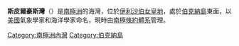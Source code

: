 {{coord|80|5|S|43|45|W|display=title}}

'''斯皮爾豪斯灣'''（{{lang-en|Spilhaus Inlet}}）是[[南極洲|南極洲]]的海灣，位於[[伊利沙伯女皇地|伊利沙伯女皇地]]，處於[[伯克納島|伯克納島]]東面，以[[美國|美國]]氣象學家和海洋學家命名，現時由[[南極條約體系|南極條約體系]]管理。

{{DEFAULTSORT:Spilhaus Inlet}}
[[Category:南極洲內灣|Category:南極洲內灣]]
[[Category:伯克納島|Category:伯克納島]]


{{QueenElizabethLand-geo-stub}}